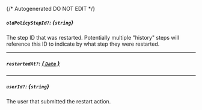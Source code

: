 {/* Autogenerated DO NOT EDIT  */}
##### `oldPolicyStepId?`: *{`string`}*
The step ID that was restarted. Potentially multiple "history" steps will reference this ID to indicate by what step they were restarted.

---
##### `restartedAt?`: [*{ `Date` }*](https://developer.mozilla.org/en-US/docs/Web/JavaScript/Reference/Global_Objects/Date)

---
##### `userId?`: *{`string`}*
The user that submitted the restart action.


